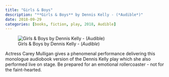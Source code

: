 ```yaml
---
title: "Girls & Boys"
description: "**Girls & Boys** by Dennis Kelly - (*Audible*)"
date: 2018-09-29
categories: [books, fiction, play, 2018, Audible]
---
```

![Girls & Boys by Dennis Kelly - (*Audible*)](girls_and_boys.jpg){fig-align="left"}

Actress Carey Mulligan gives a phenomenal performance delivering this monologue audiobook version of the Dennis Kelly play which she also performed live on stage. Be prepared for an emotional rollercoaster - not for the faint-hearted.